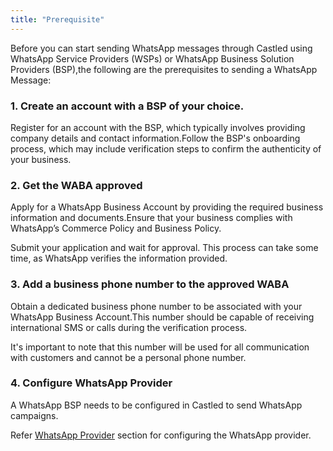 ```yaml
---
title: "Prerequisite"
---
```



Before you can start sending WhatsApp messages through Castled using WhatsApp Service Providers (WSPs) or WhatsApp Business Solution Providers (BSP),the following are the prerequisites to sending a WhatsApp Message:

### 1. Create an account with a BSP of your choice.

Register for an account with the BSP, which typically involves providing company details and contact information.Follow the BSP's onboarding process, which may include verification steps to confirm the authenticity of your business.

### 2. Get the WABA approved

Apply for a WhatsApp Business Account by providing the required business information and documents.Ensure that your business complies with WhatsApp’s Commerce Policy and Business Policy.

Submit your application and wait for approval. This process can take some time, as WhatsApp verifies the information provided.

### 3. Add a business phone number to the approved WABA

Obtain a dedicated business phone number to be associated with your WhatsApp Business Account.This number should be capable of receiving international SMS or calls during the verification process.

It's important to note that this number will be used for all communication with customers and cannot be a personal phone number.

### 4. Configure WhatsApp Provider

A WhatsApp BSP needs to be configured in Castled to send WhatsApp campaigns. 

Refer [WhatsApp Provider](/settings/channel-configs/whatsapp-provider/whatsapp-overview) section for configuring the WhatsApp provider.


